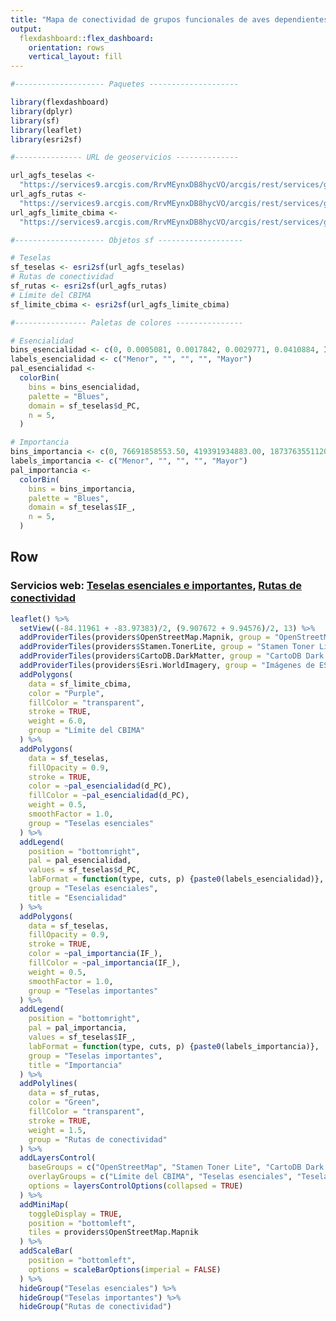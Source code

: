 ```yaml
---
title: "Mapa de conectividad de grupos funcionales de aves dependientes de bosque en el CBIMA"
output: 
  flexdashboard::flex_dashboard:
    orientation: rows
    vertical_layout: fill
---
```


```r
#-------------------- Paquetes --------------------

library(flexdashboard)
library(dplyr)
library(sf)
library(leaflet)
library(esri2sf)

#--------------- URL de geoservicios --------------

url_agfs_teselas <-
  "https://services9.arcgis.com/RrvMEynxDB8hycVO/arcgis/rest/services/gam_conectividad_parches_esenciales_importantes_bosque_ma/FeatureServer/0"
url_agfs_rutas <-
  "https://services9.arcgis.com/RrvMEynxDB8hycVO/arcgis/rest/services/gam_conectividad_rutas_conectividad_bosque_ma/FeatureServer/0"
url_agfs_limite_cbima <-
  "https://services9.arcgis.com/RrvMEynxDB8hycVO/arcgis/rest/services/gam_limite_cbi_maria_aguilar/FeatureServer/0"

#-------------------- Objetos sf -------------------

# Teselas
sf_teselas <- esri2sf(url_agfs_teselas)
# Rutas de conectividad
sf_rutas <- esri2sf(url_agfs_rutas)
# Límite del CBIMA
sf_limite_cbima <- esri2sf(url_agfs_limite_cbima)

#---------------- Paletas de colores ---------------

# Esencialidad
bins_esencialidad <- c(0, 0.0005081, 0.0017842, 0.0029771, 0.0410884, Inf)
labels_esencialidad <- c("Menor", "", "", "", "Mayor")
pal_esencialidad <- 
  colorBin(
    bins = bins_esencialidad,
    palette = "Blues", 
    domain = sf_teselas$d_PC,
    n = 5,
  )

# Importancia
bins_importancia <- c(0, 76691858553.50, 419391934883.00, 1873763551120.00, 9206246262880.00, Inf)
labels_importancia <- c("Menor", "", "", "", "Mayor")
pal_importancia <- 
  colorBin(
    bins = bins_importancia,
    palette = "Blues", 
    domain = sf_teselas$IF_,
    n = 5,
  )

```

Row
-----------------------------------------------------------------------

### Servicios web: [Teselas esenciales e importantes](https://services9.arcgis.com/RrvMEynxDB8hycVO/arcgis/rest/services/gam_conectividad_parches_esenciales_importantes_bripario/FeatureServer), [Rutas de conectividad](https://services9.arcgis.com/RrvMEynxDB8hycVO/arcgis/rest/services/gam_conectividad_rutas_conectividad_bosque_ma/FeatureServer)
```r
leaflet() %>%
  setView((-84.11961 + -83.97383)/2, (9.907672 + 9.94576)/2, 13) %>%
  addProviderTiles(providers$OpenStreetMap.Mapnik, group = "OpenStreetMap") %>%
  addProviderTiles(providers$Stamen.TonerLite, group = "Stamen Toner Lite") %>%
  addProviderTiles(providers$CartoDB.DarkMatter, group = "CartoDB Dark Matter") %>%
  addProviderTiles(providers$Esri.WorldImagery, group = "Imágenes de ESRI") %>%
  addPolygons(
    data = sf_limite_cbima,
    color = "Purple",
    fillColor = "transparent",
    stroke = TRUE,
    weight = 6.0,
    group = "Límite del CBIMA"
  ) %>%
  addPolygons(
    data = sf_teselas,
    fillOpacity = 0.9,
    stroke = TRUE,
    color = ~pal_esencialidad(d_PC),
    fillColor = ~pal_esencialidad(d_PC),
    weight = 0.5,
    smoothFactor = 1.0,
    group = "Teselas esenciales"
  ) %>%
  addLegend(
    position = "bottomright",
    pal = pal_esencialidad,
    values = sf_teselas$d_PC,
    labFormat = function(type, cuts, p) {paste0(labels_esencialidad)},
    group = "Teselas esenciales",
    title = "Esencialidad"
  ) %>%    
  addPolygons(
    data = sf_teselas,
    fillOpacity = 0.9,
    stroke = TRUE,
    color = ~pal_importancia(IF_),
    fillColor = ~pal_importancia(IF_),
    weight = 0.5,
    smoothFactor = 1.0,
    group = "Teselas importantes"
  ) %>%
  addLegend(
    position = "bottomright",
    pal = pal_importancia,
    values = sf_teselas$IF_,
    labFormat = function(type, cuts, p) {paste0(labels_importancia)},
    group = "Teselas importantes",
    title = "Importancia"
  ) %>%    
  addPolylines(
    data = sf_rutas,
    color = "Green",
    fillColor = "transparent",
    stroke = TRUE,
    weight = 1.5,
    group = "Rutas de conectividad"
  ) %>%
  addLayersControl(
    baseGroups = c("OpenStreetMap", "Stamen Toner Lite", "CartoDB Dark Matter", "Imágenes de ESRI"),
    overlayGroups = c("Límite del CBIMA", "Teselas esenciales", "Teselas importantes", "Rutas de conectividad"),
    options = layersControlOptions(collapsed = TRUE)    
  ) %>%  
  addMiniMap(
    toggleDisplay = TRUE,
    position = "bottomleft",
    tiles = providers$OpenStreetMap.Mapnik
  ) %>%
  addScaleBar(
    position = "bottomleft",
    options = scaleBarOptions(imperial = FALSE)
  ) %>%
  hideGroup("Teselas esenciales") %>%
  hideGroup("Teselas importantes") %>%
  hideGroup("Rutas de conectividad")
```
